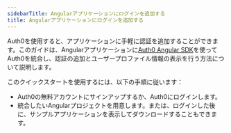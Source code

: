 ```yaml
---
sidebarTitle: Angularアプリケーションにログインを追加する
title: Angularアプリケーションにログインを追加する
---
```




Auth0を使用すると、アプリケーションに手軽に認証を追加することができます。このガイドは、Angularアプリケーションに[Auth0 Angular SDK](https://github.com/auth0/auth0-angular)を使ってAuth0を統合し、認証の追加とユーザープロファイル情報の表示を行う方法について説明します。

このクイックスタートを使用するには、以下の手順に従います：

* Auth0の無料アカウントにサインアップするか、Auth0にログインします。
* 統合したいAngularプロジェクトを用意します。または、ログインした後に、サンプルアプリケーションを表示してダウンロードすることもできます。